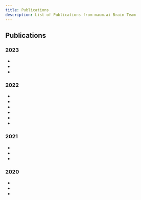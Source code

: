 ```yaml
---
title: Publications
description: List of Publications from maum.ai Brain Team
---
```





<!-- ![maum.ai Logo](assets/maumai_BI.png) -->
## Publications

### 2023

<section id="activities" className={styles.category}>
    <ul className={styles.publications}>
        <li>
            <features.ConferenceItem conference="ICML Workshop"/>
            <features.PaperTitle paperLink="https://arxiv.org/abs/2302.12391" title="PITS: Variational Pitch Inference without Fundamental Frequency for End-to-End Pitch-controllable TTS"/>
            <features.AuthorItem authors={["Junhyeok Lee", "Wonbin Jung", "Hyungjae Cho", "Jaeyeon Kim", "Jaehwan Kim"]} numFirstAuthor={1} isBrainTeam={[true, true, true, true, true]}/>
            <features.PaperDescription preview="Previous pitch-controllable text-to-speech (TTS) models rely on directly modeling fundamental frequency, leading to low variance in synthesized speech."
            description="To address this issue, we propose PITS, an end-to-end pitch-controllable TTS model that utilizes variational inference to model pitch. Based on VITS, PITS incorporates the Yingram encoder, the Yingram decoder, and adversarial training of pitch-shifted synthesis to achieve pitch-controllability. Experiments demonstrate that PITS generates high-quality speech that is indistinguishable from ground truth speech and has high pitch-controllability without quality degradation."/>
            <features.GithubItem link="https://github.com/anonymous-pits/pits" />
            <features.DemoItem link="https://huggingface.co/spaces/anonymous-pits/pits" />
        </li>
        <li>
            <features.ConferenceItem conference="ICML Workshop"/>
            <features.PaperTitle paperLink="https://openreview.net/forum?id=qL47xtuEuv" title="E3-VITS: Emotional End-to-End TTS with Cross-speaker Style Transfer"/>
            <features.AuthorItem authors={["Wonbin Jung", "Junhyeok Lee"]} numFirstAuthor={1} isBrainTeam={[true, true]}/>
            <features.PaperDescription preview="Since previous emotional TTS models are based on a two-stage pipeline or additional labels, their training process is complex and requires a high labeling cost. "
            description="To deal with this problem, this paper presents E3-VITS, an end-to-end emotional TTS model that addresses the limitations of existing models. E3-VITS synthesizes high-quality speeches for multi-speaker conditions, supports both reference speech and textual description-based emotional speech synthesis, and enables cross-speaker emotion transfer with a disjoint dataset. To implement E3-VITS, we propose batch-permuted style perturbation, which generates audio samples with unpaired emotion to increase the quality of cross-speaker emotion transfer. Results show that E3-VITS outperforms the baseline model in terms of naturalness, speaker and emotion similarity, and inference speed."/>
            <features.GithubItem link="https://github.com/Wonbin-Jung/e3-vits" />
            <features.DemoItem link="https://wonbin-jung.github.io/e3-vits/" />
        </li>
        <li>
            <features.ConferenceItem conference="ICASSP"/>
            <features.PaperTitle paperLink="https://arxiv.org/abs/2211.04610" title="PhaseAug: A Differentiable Augmentation for Speech Synthesis to Simulate One-to-Many Mapping"/>
            <features.AuthorItem authors={["Junhyeok Lee", "Seungu Han", "Hyunjae Cho", "Wonbin Jung"]} numFirstAuthor={1} isBrainTeam={[true, true, true, true]}/>
            <features.PaperDescription preview="In this paper, we present PhaseAug, a differentiable augmentation for speech synthesis "
            description="Previous generative adversarial network (GAN)-based neural vocoders are trained to reconstruct the exact ground truth waveform from the paired mel-spectrogram and do not consider the one-to-many relationship of speech synthesis. This conventional training causes overfitting for both the discriminators and the generator, leading to the periodicity artifacts in the generated audio signal. In this work, we present PhaseAug, the first differentiable augmentation for speech synthesis that rotates the phase of each frequency bin to simulate one-to-many mapping. With our proposed method, we outperform baselines without any architecture modification. Code and audio samples will be available at https://github.com/maum-ai/phaseaug."/>
            <features.GithubItem link="https://github.com/maum-ai/phaseaug" />
            <features.DemoItem link="https://maum-ai.github.io/phaseaug/" />
        </li>
    </ul>
</section>


### 2022

<section id="activities" className={styles.category}>
    <ul className={styles.publications}>
        <li>
            <features.ConferenceItem conference="Interspeech"/>
            <features.PaperTitle paperLink="https://arxiv.org/abs/2206.12132" title="SANE-TTS: Stable And Natural End-to-End Multilingual Text-to-Speech"/>
            <features.AuthorItem authors={["Hyunjae Cho", "Wonbin Jung", "Junhyeok Lee", "Sang Hoon Woo"]} numFirstAuthor={1} isBrainTeam={[true, true, true, true]}/>
            <features.PaperDescription preview="In this paper, we present SANE-TTS, a stable and natural end-to-end multilingual TTS model. "
            description="By the difficulty of obtaining multilingual corpus for given speaker, training multilingual TTS model with monolingual corpora is unavoidable. We introduce speaker regularization loss that improves speech naturalness during cross-lingual synthesis as well as domain adversarial training, which is applied in other multilingual TTS models. Furthermore, by adding speaker regularization loss, replacing speaker embedding with zero vector in duration predictor stabilizes cross-lingual inference. With this replacement, our model generates speeches with moderate rhythm regardless of source speaker in cross-lingual synthesis. In MOS evaluation, SANE-TTS achieves naturalness score above 3.80 both in cross-lingual and intralingual synthesis, where the ground truth score is 3.99. Also, SANE-TTS maintains speaker similarity close to that of ground truth even in cross-lingual inference. Audio samples are available on our web page."/>
            <features.DemoItem link="https://maum-ai.github.io/sane-tts/" />
        </li>
        <li>
            <features.ConferenceItem conference="Interspeech"/>
            <features.PaperTitle paperLink="https://arxiv.org/abs/2206.08545" title="NU-Wave 2: A General Neural Audio Upsampling Model for Various Sampling Rates"/>
            <features.AuthorItem authors={["Seungu Han", "Junhyeok Lee"]} numFirstAuthor={1} isBrainTeam={[true, true]}/>
            <features.PaperDescription preview="Conventionally, audio super-resolution models fixed the initial and the target sampling rates, which necessitate the model to be trained for each pair of sampling rates. "
            description="We introduce NU-Wave 2, a diffusion model for neural audio upsampling that enables the generation of 48 kHz audio signals from inputs of various sampling rates with a single model. Based on the architecture of NU-Wave, NU-Wave 2 uses short-time Fourier convolution (STFC) to generate harmonics to resolve the main failure modes of NU-Wave, and incorporates bandwidth spectral feature transform (BSFT) to condition the bandwidths of inputs in the frequency domain. We experimentally demonstrate that NU-Wave 2 produces high-resolution audio regardless of the sampling rate of input while requiring fewer parameters than other models."/>
            <features.GithubItem link="https://github.com/maum-ai/nuwave2" />
            <features.DemoItem link="https://maum-ai.github.io/nuwave2/" />
        </li>
        <li>
            <features.ConferenceItem conference="PR Letters"/>
            <features.PaperTitle paperLink="https://www.sciencedirect.com/science/article/abs/pii/S0167865522001076" title="Zero-Shot Semantic Segmentation via Spatial and Multi-Scale Aware Visual Class Embedding"/>
            <features.AuthorItem authors={["Sungguk Cha", "Yooseung Wang"]} numFirstAuthor={2} isBrainTeam={[true, false]}/>
            <features.PaperDescription preview="Fully supervised semantic segmentation technologies bring a paradigm shift in scene understanding. "
            description="However, the burden of expensive labeling cost remains as a challenge. To solve the cost problem, recent studies proposed language model based zero-shot semantic segmentation (L-ZSSS) approaches. In this paper, we address L-ZSSS has a limitation in generalization which is a virtue of zero-shot learning. Tackling the limitation, we propose a language-model-free zero-shot semantic segmentation framework, Spatial and Multi-scale aware Visual Class Embedding Network (SM-VCENet). Furthermore, leveraging vision-oriented class embedding SM-VCENet enriches visual information of the class embedding by multi-scale attention and spatial attention. We also propose a novel benchmark (PASCAL2COCO) for zero-shot semantic segmentation, which provides generalization evaluation by domain adaptation and contains visually challenging samples. In experiments, our SM-VCENet outperforms zero-shot semantic segmentation state-of-the-art by a significant margin in both PASCAL-5i and PASCAL2COCO benchmarks."/>
        </li>
        <li>
            <features.ConferenceItem conference="CVPR Demo"/>
            <features.PaperTitle paperLink="https://openaccess.thecvf.com/content/CVPR2022/html/Song_Talking_Face_Generation_With_Multilingual_TTS_CVPR_2022_paper.html" title="Talking Face Generation with Multilingual TTS"/>
            <features.AuthorItem authors={["Hyoung-Kyu Song", "Sang Hoon Woo", "Junhyeok Lee", "Seungmin Yang", "Hyunjae Cho", "Dongho Choi", "Kang-wook Kim", "Youseong Lee"]} numFirstAuthor={2} isBrainTeam={[true, true, true, true, true, true, true, true]}/>
            <features.PaperDescription preview="In this work, we propose a joint system combining a talking face generation system with a text-to-speech system that can generate multilingual talking face videos from only the text input. "
            description="Our system can synthesize natural multilingual speeches while maintaining the vocal identity of the speaker, as well as lip movements synchronized to the synthesized speech. We demonstrate the generalization capabilities of our system by selecting four languages (Korean, English, Japanese, and Chinese) each from a different language family. We also compare the outputs of our talking face generation model to outputs of a prior work that claims multilingual support. For our demo, we add a translation API to the preprocessing stage and present it in the form of a neural dubber so that users can utilize the multilingual property of our system more easily."/>
            <features.DemoItem link="https://huggingface.co/spaces/CVPR/ml-talking-face" customName="🤗Demo" />
            <features.MiscItem link="https://www.youtube.com/watch?v=toqdD1F_ZsU" customName="Screencast" />
        </li>
        <li>
            <features.ConferenceItem conference="CVPR"/>
            <features.PaperTitle paperLink="https://arxiv.org/abs/2106.07023" title="Styleformer: Transformer based Generative Adversarial Networks with Style Vector"/>
            <features.AuthorItem authors={["Jeeseung Park", "Younggeun Kim"]} numFirstAuthor={2} isBrainTeam={[false, true]}/>
            <features.PaperDescription preview="We propose Styleformer, which is a style-based generator for GAN architecture, but a convolution-free transformer-based generator. "
            description="In our paper, we explain how a transformer can generate high-quality images, overcoming the disadvantage that convolution operations are difficult to capture global features in an image. Furthermore, we change the demodulation of StyleGAN2 and modify the existing transformer structure (e.g., residual connection, layer normalization) to create a strong style-based generator with a convolution-free structure. We also make Styleformer lighter by applying Linformer, enabling Styleformer to generate higher resolution images and result in improvements in terms of speed and memory. We experiment with the low-resolution image dataset such as CIFAR-10, as well as the high-resolution image dataset like LSUN-church. Styleformer records FID 2.82 and IS 9.94 on CIFAR-10, a benchmark dataset, which is comparable performance to the current state-of-the-art and outperforms all GAN-based generative models, including StyleGAN2-ADA with fewer parameters on the unconditional setting. We also both achieve new state-of-the-art with FID 15.17, IS 11.01, and FID 3.66, respectively on STL-10 and CelebA."/>
            <features.GithubItem link="https://github.com/Jeeseung-Park/Styleformer" />
        </li>
        <li>
            <features.ConferenceItem conference="ICASSP"/>
            <features.PaperTitle paperLink="https://arxiv.org/abs/2104.00931" title="Assem-VC: Realistic Voice Conversion by Assembling Modern Speech Synthesis Techniques"/>
            <features.AuthorItem authors={["Kang-wook Kim", "Seung-won Park", "Junhyeok Lee", "Myun-chul Joe"]} numFirstAuthor={1} isBrainTeam={[true, true, true, true]}/>
            <features.PaperDescription preview="Recent works on voice conversion (VC) focus on preserving the rhythm and the intonation as well as the linguistic content. "
            description="To preserve these features from the source, we decompose current non-parallel VC systems into two encoders and one decoder. We analyze each module with several experiments and reassemble the best components to propose Assem-VC, a new state-of-the-art any-to-many non-parallel VC system. We also examine that PPG and Cotatron features are speaker-dependent, and attempt to remove speaker identity with adversarial training."/>
            <features.GithubItem link="https://github.com/maum-ai/assem-vc" />
        </li>
    </ul>
</section>


### 2021

<section id="activities" className={styles.category}>
    <ul className={styles.publications}>
        <li>
            <features.ConferenceItem conference="NeurIPS Workshop (Oral)"/>
            <features.PaperTitle paperLink="https://arxiv.org/abs/2110.12676" title="Controllable and Interpretable Singing Voice Decomposition via Assem-VC"/>
            <features.AuthorItem authors={["Kang-wook Kim", "Junhyeok Lee"]} numFirstAuthor={1} isBrainTeam={[true, true]}/>
            <features.PaperDescription preview="We propose a singing decomposition system that encodes time-aligned linguistic content, pitch, and source speaker identity via Assem-VC. "
            description="With decomposed speaker-independent information and the target speaker's embedding, we could synthesize the singing voice of the target speaker. In conclusion, we made a perfectly synced duet with the user's singing voice and the target singer's converted singing voice."/>
            <features.GithubItem link="https://github.com/maum-ai/assem-vc" />
            <features.DemoItem link="https://maum-ai.github.io/assem-vc/singer/" />
        </li>
        <li>
            <features.ConferenceItem conference="Interspeech"/>
            <features.PaperTitle paperLink="https://arxiv.org/abs/2104.02321" title="NU-Wave: A Diffusion Probabilistic Model for Neural Audio Upsampling"/>
            <features.AuthorItem authors={["Junhyeok Lee", "Seungu Han"]} numFirstAuthor={1} isBrainTeam={[true, true]}/>
            <features.PaperDescription preview="In this work, we introduce NU-Wave, the first neural audio upsampling model to produce waveforms of sampling rate 48kHz from coarse 16kHz or 24kHz inputs, while prior works could generate only up to 16kHz. "
            description="NU-Wave is the first diffusion probabilistic model for audio super-resolution which is engineered based on neural vocoders. NU-Wave generates high-quality audio that achieves high performance in terms of signal-to-noise ratio (SNR), log-spectral distance (LSD), and accuracy of the ABX test. In all cases, NU-Wave outperforms the baseline models despite the substantially smaller model capacity (3.0M parameters) than baselines (5.4-21%)."/>
            <features.GithubItem link="https://github.com/maum-ai/nuwave" />
            <features.DemoItem link="https://maum-ai.github.io/nuwave" />
        </li>
        <li>
            <features.ConferenceItem conference="CVPR Workshop"/>
            <features.PaperTitle paperLink="" title="Sharp Edge Recovery via SE(3)-Equivariant Network"/>
            <features.AuthorItem authors={["Youseong Lee"]} numFirstAuthor={1} isBrainTeam={[true]}/>
            <features.MiscItem link="https://youtu.be/UVYQzQ-mH1w?t=9231" customName="Talk"/>
        </li>
    </ul>
</section>


### 2020

<section id="activities" className={styles.category}>
    <ul className={styles.publications}>
        <li>
            <features.ConferenceItem conference="NeurIPS Workshop"/>
            <features.PaperTitle paperLink="" title="DS4C Patient Policy Province Dataset: A Comprehensive COVID-19 Dataset for Causal and Epidemiological Analysis"/>
            <features.AuthorItem authors={["Jimi Kim", "DongHwan Jang", "Seojin Jang", "Woncheol Lee", "Joong Kun Lee"]} numFirstAuthor={1} isBrainTeam={[false, true, false, false, true]}/>
            <features.MiscItem link="https://www.cmu.edu/dietrich/causality/neurips20ws/" customName="Workshop"/>
        </li>
        <li>
            <features.ConferenceItem conference="Interspeech"/>
            <features.PaperTitle paperLink="https://arxiv.org/abs/2005.03295" title="Cotatron: Transcription-Guided Speech Encoder for Any-to-Many Voice Conversion without Parallel Data"/>
            <features.AuthorItem authors={["Seung-won Park", "Doo-young Kim", "Myun-chul Joe"]} numFirstAuthor={1} isBrainTeam={[true, true, true]}/>
            <features.PaperDescription preview="We propose Cotatron, a transcription-guided speech encoder for speaker-independent linguistic representation. "
            description="Cotatron is based on the multispeaker TTS architecture and can be trained with conventional TTS datasets. We train a voice conversion system to reconstruct speech with Cotatron features, which is similar to the previous methods based on Phonetic Posteriorgram (PPG). By training and evaluating our system with 108 speakers from the VCTK dataset, we outperform the previous method in terms of both naturalness and speaker similarity. Our system can also convert speech from speakers that are unseen during training, and utilize ASR to automate the transcription with minimal reduction of the performance."/>
            <features.GithubItem link="https://github.com/maum-ai/cotatron" />
            <features.DemoItem link="https://maum-ai.github.io/cotatron/" />
            <features.MiscItem link="https://youtu.be/lnNuL8hqoh4" customName="Talk"/>
        </li>
        <li>
            <features.ConferenceItem conference="ECCV Workshop"/>
            <features.PaperTitle paperLink="https://arxiv.org/abs/2009.02857" title="3D Room Layout Estimation Beyond the Manhattan World Assumption"/>
            <features.AuthorItem authors={["Dongho Choi"]} numFirstAuthor={1} isBrainTeam={[true]}/>
            <features.PaperDescription preview="Predicting 3D room layout from single image is a challenging task with many applications. "
            description="In this paper, we propose a new training and post-processing method for 3D room layout estimation, built on a recent state-of-the-art 3D room layout estimation model. Experimental results show our method outperforms state-of-the-art approaches by a large margin in predicting visible room layout. Our method has obtained the 3rd place in 2020 Holistic Scene Structures for 3D Vision Workshop."/>
        </li>
    </ul>
</section>
